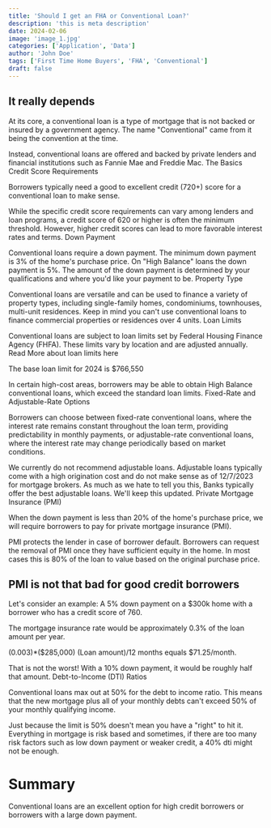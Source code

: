 ```yaml
---
title: 'Should I get an FHA or Conventional Loan?'
description: 'this is meta description'
date: 2024-02-06
image: 'image_1.jpg'
categories: ['Application', 'Data']
author: 'John Doe'
tags: ['First Time Home Buyers', 'FHA', 'Conventional']
draft: false
---
```



## It really depends

At its core, a conventional loan is a type of mortgage that is not backed or insured by a government agency. The name "Conventional" came from it being the convention at the time.

Instead, conventional loans are offered and backed by private lenders and financial institutions such as Fannie Mae and Freddie Mac.
The Basics
Credit Score Requirements

<Callout>
  Borrowers typically need a good to excellent credit (720+) score for a conventional loan to make sense.
</Callout>

While the specific credit score requirements can vary among lenders and loan programs, a credit score of 620 or higher is often the minimum threshold. However, higher credit scores can lead to more favorable interest rates and terms.
Down Payment

Conventional loans require a down payment. The minimum down payment is 3% of the home's purchase price. On "High Balance" loans the down payment is 5%. The amount of the down payment is determined by your qualifications and where you'd like your payment to be.
Property Type

Conventional loans are versatile and can be used to finance a variety of property types, including single-family homes, condominiums, townhouses, multi-unit residences. Keep in mind you can't use conventional loans to finance commercial properties or residences over 4 units.
Loan Limits

Conventional loans are subject to loan limits set by Federal Housing Finance Agency (FHFA). These limits vary by location and are adjusted annually. Read More about loan limits here

The base loan limit for 2024 is $766,550

In certain high-cost areas, borrowers may be able to obtain High Balance conventional loans, which exceed the standard loan limits.
Fixed-Rate and Adjustable-Rate Options

Borrowers can choose between fixed-rate conventional loans, where the interest rate remains constant throughout the loan term, providing predictability in monthly payments, or adjustable-rate conventional loans, where the interest rate may change periodically based on market conditions.

We currently do not recommend adjustable loans. Adjustable loans typically come with a high origination cost and do not make sense as of 12/7/2023 for mortgage brokers. As much as we hate to tell you this, Banks typically offer the best adjustable loans. We'll keep this updated.
Private Mortgage Insurance (PMI)

When the down payment is less than 20% of the home's purchase price, we will require borrowers to pay for private mortgage insurance (PMI).

PMI protects the lender in case of borrower default. Borrowers can request the removal of PMI once they have sufficient equity in the home. In most cases this is 80% of the loan to value based on the original purchase price.

## PMI is not that bad for good credit borrowers

Let's consider an example: A 5% down payment on a $300k home with a borrower who has a credit score of 760.

The mortgage insurance rate would be approximately 0.3% of the loan amount per year.

(0.003)\*($285,000) (Loan amount)/12 months equals $71.25/month.

That is not the worst! With a 10% down payment, it would be roughly half that amount.
Debt-to-Income (DTI) Ratios

Conventional loans max out at 50% for the debt to income ratio. This means that the new mortgage plus all of your monthly debts can't exceed 50% of your monthly qualifying income.

Just because the limit is 50% doesn't mean you have a "right" to hit it. Everything in mortgage is risk based and sometimes, if there are too many risk factors such as low down payment or weaker credit, a 40% dti might not be enough.

# Summary

Conventional loans are an excellent option for high credit borrowers or borrowers with a large down payment.
